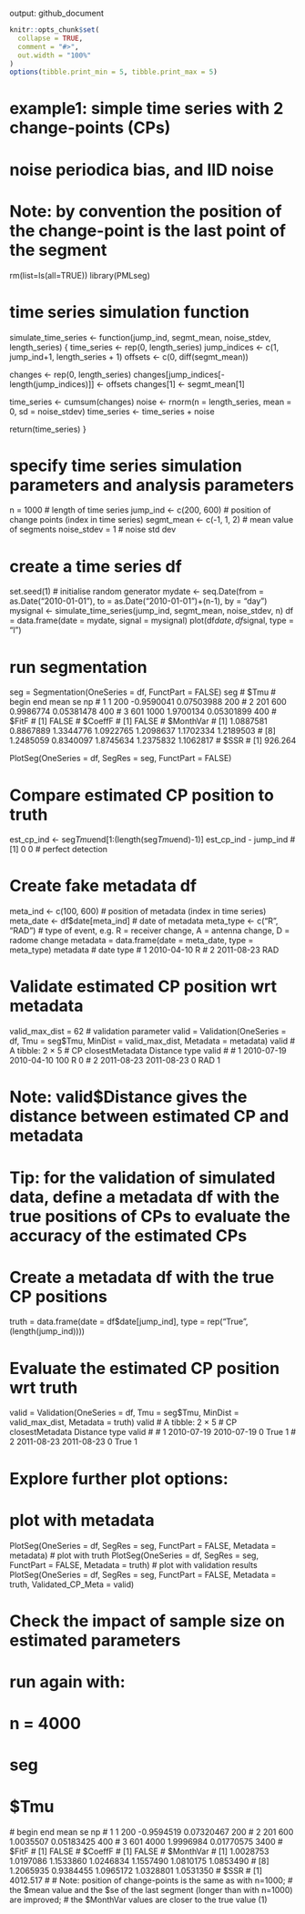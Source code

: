 output: github_document
<!-- example1.md is generated from example1.Rmd. Please edit that file -->
```r
knitr::opts_chunk$set(
  collapse = TRUE,
  comment = "#>",
  out.width = "100%"
)
options(tibble.print_min = 5, tibble.print_max = 5)
```

# example1: simple time series with 2 change-points (CPs) 
#           noise periodica bias, and IID noise
#
# Note: by convention the position of the change-point is the last point of the segment

rm(list=ls(all=TRUE))
library(PMLseg)

# time series simulation function
simulate_time_series <- function(jump_ind, segmt_mean, noise_stdev, length_series) {
  time_series <- rep(0, length_series)
  jump_indices <- c(1, jump_ind+1, length_series + 1)
  offsets <- c(0, diff(segmt_mean))
  
  changes <- rep(0, length_series)
  changes[jump_indices[-length(jump_indices)]] <- offsets
  changes[1] <- segmt_mean[1]
  
  time_series <- cumsum(changes)
  noise <- rnorm(n = length_series, mean = 0, sd = noise_stdev)
  time_series <- time_series + noise
  
  return(time_series)
}

# specify time series simulation parameters and analysis parameters
n = 1000                    # length of time series
jump_ind <- c(200, 600)     # position of change points (index in time series)
segmt_mean <- c(-1, 1, 2)   # mean value of segments
noise_stdev = 1             # noise std dev

# create a time series df
set.seed(1)                 # initialise random generator
mydate <- seq.Date(from = as.Date("2010-01-01"), to = as.Date("2010-01-01")+(n-1), by = "day")
mysignal <- simulate_time_series(jump_ind, segmt_mean, noise_stdev, n)
df = data.frame(date = mydate, signal = mysignal)
plot(df$date, df$signal, type = "l")

# run segmentation
seg = Segmentation(OneSeries = df, FunctPart = FALSE)
seg
# $Tmu
  # begin  end       mean         se  np
# 1     1  200 -0.9590041 0.07503988 200
# 2   201  600  0.9986774 0.05381478 400
# 3   601 1000  1.9700134 0.05301899 400
# $FitF
# [1] FALSE
# $CoeffF
# [1] FALSE
# $MonthVar
 # [1] 1.0887581 0.8867889 1.3344776 1.0922765 1.2098637 1.1702334 1.2189503
 # [8] 1.2485059 0.8340097 1.8745634 1.2375832 1.1062817
# $SSR
# [1] 926.264

PlotSeg(OneSeries = df, SegRes = seg, FunctPart = FALSE)

# Compare estimated CP position to truth
est_cp_ind <- seg$Tmu$end[1:(length(seg$Tmu$end)-1)]
est_cp_ind - jump_ind
# [1] 0 0                       # perfect detection

# Create fake metadata df
meta_ind <- c(100, 600)         # position of metadata (index in time series)
meta_date <- df$date[meta_ind]  # date of metadata
meta_type <- c("R", "RAD")      # type of event, e.g. R = receiver change, A = antenna change, D = radome change
metadata = data.frame(date = meta_date, type = meta_type)
metadata
        # date type
# 1 2010-04-10    R
# 2 2011-08-23  RAD

# Validate estimated CP position wrt metadata
valid_max_dist = 62         # validation parameter
valid = Validation(OneSeries = df, Tmu = seg$Tmu, MinDist = valid_max_dist, Metadata = metadata)
valid
# A tibble: 2 × 5
  # CP         closestMetadata Distance type  valid
  # <date>     <date>             <dbl> <chr> <dbl>
# 1 2010-07-19 2010-04-10           100 R         0
# 2 2011-08-23 2011-08-23             0 RAD       1

# Note: valid$Distance gives the distance between estimated CP and metadata

# Tip: for the validation of simulated data, define a metadata df with the true positions of CPs to evaluate the accuracy of the estimated CPs

# Create a metadata df with the true CP positions
truth = data.frame(date = df$date[jump_ind], type = rep("True", (length(jump_ind))))

# Evaluate the estimated CP position wrt truth
valid = Validation(OneSeries = df, Tmu = seg$Tmu, MinDist = valid_max_dist, Metadata = truth)
valid
# A tibble: 2 × 5
  # CP         closestMetadata Distance type  valid
  # <date>     <date>             <dbl> <chr> <dbl>
# 1 2010-07-19 2010-07-19             0 True      1
# 2 2011-08-23 2011-08-23             0 True      1

# Explore further plot options:
# plot with metadata
PlotSeg(OneSeries = df, SegRes = seg, FunctPart = FALSE, Metadata = metadata) 
# plot with truth
PlotSeg(OneSeries = df, SegRes = seg, FunctPart = FALSE, Metadata = truth) 
# plot with validation results
PlotSeg(OneSeries = df, SegRes = seg, FunctPart = FALSE, Metadata = truth, Validated_CP_Meta = valid)

#
# Check the impact of sample size on estimated parameters
#
# run again with:
# n = 4000
# seg
# $Tmu
  # begin  end       mean         se   np
# 1     1  200 -0.9594519 0.07320467  200
# 2   201  600  1.0035507 0.05183425  400
# 3   601 4000  1.9996984 0.01770575 3400
# $FitF
# [1] FALSE
# $CoeffF
# [1] FALSE
# $MonthVar
 # [1] 1.0028753 1.0197086 1.1533860 1.0246834 1.1557490 1.0810175 1.0853490
 # [8] 1.2065935 0.9384455 1.0965172 1.0328801 1.0531350
# $SSR
# [1] 4012.517
#
# Note: position of change-points is the same as with n=1000; 
#       the $mean value and the $se of the last segment (longer than with n=1000) are improved;
#       the $MonthVar values are closer to the true value (1)

